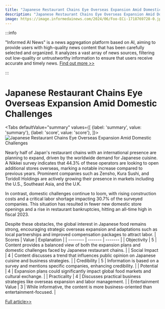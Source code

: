 ```yaml
---
title: "Japanese Restaurant Chains Eye Overseas Expansion Amid Domestic Challenges"
description: "Japanese Restaurant Chains Eye Overseas Expansion Amid Domestic Challenges"
image: https://image.informedainews.com/2024/06/Foo-ECi-1718769728-0.jpg
---
```



:::info

"Informed AI News" is a news aggregation platform based on AI, aiming to provide users with high-quality news content that has been carefully selected and organized. It analyzes a vast array of news sources, filtering out low-quality or untrustworthy information to ensure that users receive accurate and timely news.  [Find out more >>](/)

:::

# Japanese Restaurant Chains Eye Overseas Expansion Amid Domestic Challenges


<Tabs
	defaultValue="summary"
	values={[
	{label: 'summary', value: 'summary'},
	{label: 'score', value: 'score'},
]}>
<TabItem value="summary">
<img
  src="https://image.informedainews.com/2024/06/Foo-ECi-1718769728-0.jpg"
  alt="Japanese Restaurant Chains Eye Overseas Expansion Amid Domestic Challenges"
/>



Nearly half of Japan's restaurant chains with an international presence are planning to expand, driven by the worldwide demand for Japanese cuisine. A Nikkei survey indicates that 44.3% of these operators are looking to open additional stores overseas, marking a notable increase compared to previous years. Prominent companies such as Zensho, Kura Sushi, and Toridoll Holdings are actively growing their presence in markets including the U.S., Southeast Asia, and the U.K.

In contrast, domestic challenges continue to loom, with rising construction costs and a critical labor shortage impacting 30.7% of the surveyed companies. This situation has resulted in fewer new domestic store openings and a rise in restaurant bankruptcies, hitting an all-time high in fiscal 2023.

Despite these obstacles, the global interest in Japanese food remains strong, encouraging strategic overseas expansion and adaptations such as local partnerships and improved compensation packages to attract labor.
</TabItem>
<TabItem value="score">
	| Scores     | Value   | Explanation |
	| -------- | ------- | ------- |
	| Objectivity  | 5    | Content provides a balanced view of both the expansion plans and domestic challenges faced by Japanese restaurant chains.    |
	| Social Impact | 4     | Content discusses a trend that influences public opinion on Japanese cuisine and business strategies.    |
	| Credibility    | 5    | Information is based on a survey and mentions specific companies, enhancing credibility.    |
	| Potential    | 4    | Expansion plans could significantly impact global food markets and cultural exchange.    |
	| Practicality    | 4    | Discusses practical business strategies like overseas expansion and labor management.    |
	| Entertainment Value    | 3    | While informative, the content is more business-oriented than entertainment-focused.    |
</TabItem>
</Tabs>

[Full article>>](https://asia.nikkei.com/Business/Food-Beverage/More-than-40-of-Japan-restaurant-chains-to-expand-overseas)
